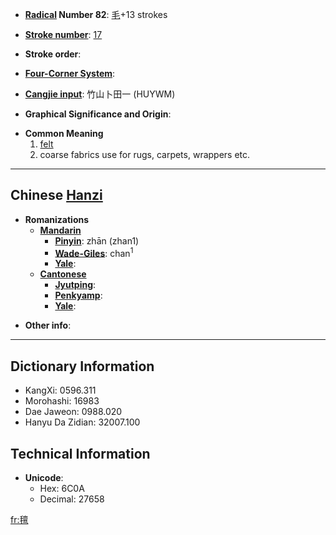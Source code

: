 * '''[[Wiktionary:Chinese radical index| Radical]] Number 82''': [[Wiktionary:Chinese radical index 毛|毛]]+13 strokes

* '''[[Wiktionary:Chinese total strokes index|Stroke number]]''': [[Wiktionary:Chinese total strokes index 17|17]]

* '''Stroke order''': 

* '''[[Wiktionary:Chinese four corner index|Four-Corner System]]''': 

* '''[[Wiktionary:Chinese Cangjie index|Cangjie input]]''': 竹山卜田一 (HUYWM)

* '''Graphical Significance and Origin''': 

* '''Common Meaning'''
*#[[felt]]
*# coarse fabrics use for rugs, carpets, wrappers etc.

----

== Chinese [[Hanzi]] ==

* '''Romanizations'''
** '''[[Mandarin]]'''
*** '''[[Pinyin]]''': zhān (zhan1)
*** '''[[Wade-Giles]]''': chan<sup>1</sup>
*** '''[[Yale]]''': 
** '''[[Cantonese]]'''
*** '''[[Jyutping]]''':
*** '''[[Penkyamp]]''': 
*** '''[[Yale]]''': 

* '''Other info''': 

----

== Dictionary Information ==

* KangXi: 0596.311
* Morohashi: 16983
* Dae Jaweon: 0988.020
* Hanyu Da Zidian: 32007.100

== Technical Information ==

* '''Unicode''':
** Hex: 6C0A
** Decimal: 27658

[[fr:氊]]